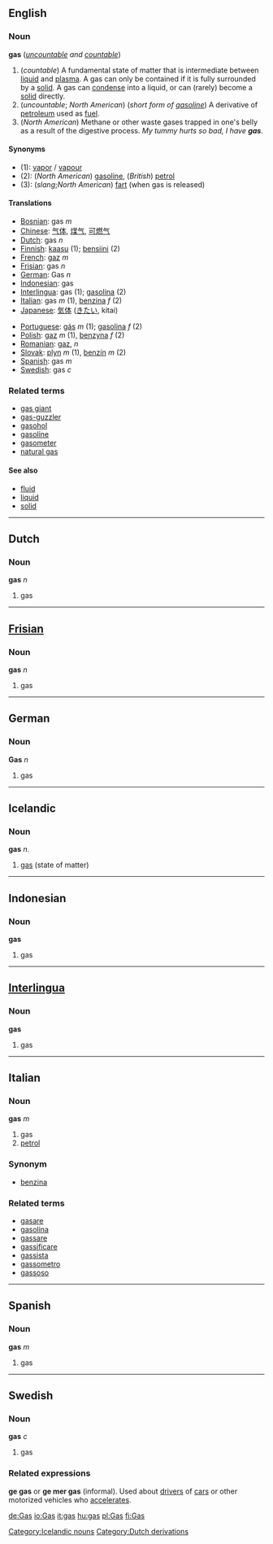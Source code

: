 ==English==
===Noun===
'''gas''' (''[[uncountable]] and [[countable]]'')

# (''countable'') A fundamental state of matter that is intermediate between [[liquid]] and [[plasma]].  A gas can only be contained if it is fully surrounded by a [[solid]].  A gas can [[condense]] into a liquid, or can (rarely) become a [[solid]] directly.
# (''uncountable''; ''North American'') (''short form of [[gasoline]]'') A derivative of [[petroleum]] used as [[fuel]].
# (''North American'') Methane or other waste gases trapped in one's belly as a result of the digestive process.  ''My tummy hurts so bad, I have '''gas'''.''

====Synonyms====
*(1): [[vapor]] / [[vapour]]
*(2): (''North American'') [[gasoline]], (''British'') [[petrol]]
*(3): (''slang'';''North American'') [[fart]] (when gas is released)

====Translations====
{{top}}
*[[Bosnian]]: gas ''m''
*[[Chinese]]: [[气体]], [[煤气]], [[可燃气]]
*[[Dutch]]: gas ''n''
*[[Finnish]]: [[kaasu]] (1); [[bensiini]] (2)
*[[French]]: [[gaz]] ''m''
*[[Frisian]]: gas ''n''
*[[German]]: Gas ''n''
*[[Indonesian]]: gas
*[[Interlingua]]: gas (1); [[gasolina]] (2)
*[[Italian]]: gas ''m'' (1), [[benzina]] ''f'' (2)
*[[Japanese]]: [[気体]] ([[きたい]], kitai)
{{mid}}
*[[Portuguese]]: [[gás]] ''m'' (1); [[gasolina]] ''f'' (2)
*[[Polish]]: [[gaz]] ''m'' (1), [[benzyna]] ''f'' (2)
*[[Romanian]]: [[gaz]], ''n''
*[[Slovak]]: [[plyn]] ''m'' (1), [[benzín]] ''m'' (2)
*[[Spanish]]: gas ''m''
*[[Swedish]]: gas ''c''
{{bottom}}

===Related terms===
*[[gas giant]]
*[[gas-guzzler]]
*[[gasohol]]
*[[gasoline]]
*[[gasometer]]
*[[natural gas]]

====See also====
*[[fluid]]
*[[liquid]]
*[[solid]]

----
==Dutch==
===Noun===
'''gas''' ''n''

#gas

----
==[[Frisian]]==
===Noun===
'''gas''' ''n''

#gas

----
==German==
===Noun===
'''Gas''' ''n''

#gas

----

== Icelandic ==

=== Noun ===

'''gas''' ''n.''

# [[gas]] (state of matter)

[[Category:Icelandic nouns]]

----
==Indonesian==
===Noun===
'''gas'''

#gas

----
==[[Interlingua]]==
===Noun===
'''gas'''

#gas

----
==Italian==
===Noun===
'''gas''' ''m''

#gas
# [[petrol]]

===Synonym===
*[[benzina]]

===Related terms===
*[[gasare]]
*[[gasolina]]
*[[gassare]]
*[[gassificare]]
*[[gassista]]
*[[gassometro]]
*[[gassoso]]

----

==Spanish==
===Noun===
'''gas''' ''m''

#gas

----
==Swedish==
===Noun===
'''gas''' ''c''

# gas
===Related expressions===
'''ge gas''' or '''ge mer gas''' (informal). Used about [[driver]]s of [[car]]s or other motorized vehicles who [[accelerate]]s.

[[Category:Dutch derivations]]

[[de:Gas]]
[[io:Gas]]
[[it:gas]]
[[hu:gas]]
[[pl:Gas]]
[[fi:Gas]]